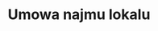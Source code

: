 ---
title: Umowa najmu lokalu
index: [
    { title: Przedmiot Umowy },
    { title: Adres, token: address },
    { title: Powierzchnia, token: area, template: area },
    { title: Pomieszczenia, token: rooms },
    { title: Instalacje, token: systems },
    { title: Wyposażenie, token: equipment },
    { title: Przebieg umowy },
    { title: Przeznaczenie lokalu, token: purpose },
    { title: Czynsz, token: [rent, rentmethod, rentdue], template: rent },
    { title: Opłaty, token: [billslandlord, billstenant], template: bills },
    { title: Kaucja, token: [deposit, depositmethod], template: deposit },
    { title: Naprawy, token: repairs, template: repairs },
    { title: Wypowiedzenie, token: termination, template: days },
    { title: Zwrot lokalu, token: return, template: days-due }
]
---